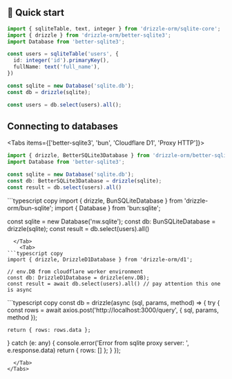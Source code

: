 
## 🚀 Quick start

```typescript copy
import { sqliteTable, text, integer } from 'drizzle-orm/sqlite-core';
import { drizzle } from 'drizzle-orm/better-sqlite3';
import Database from 'better-sqlite3';

const users = sqliteTable('users', {
  id: integer('id').primaryKey(),
  fullName: text('full_name'),
})

const sqlite = new Database('sqlite.db');
const db = drizzle(sqlite);

const users = db.select(users).all();
```

## Connecting to databases

<Tabs items={['better-sqlite3', 'bun', 'Cloudflare D1', 'Proxy HTTP']}>
  <Tab>
```typescript copy
import { drizzle, BetterSQLite3Database } from 'drizzle-orm/better-sqlite3';
import Database from 'better-sqlite3';

const sqlite = new Database('sqlite.db');
const db: BetterSQLite3Database = drizzle(sqlite);
const result = db.select(users).all()
```
  </Tab>
    <Tab>
```typescript copy
import { drizzle, BunSQLiteDatabase } from 'drizzle-orm/bun-sqlite';
import { Database } from 'bun:sqlite';

const sqlite = new Database('nw.sqlite');
const db: BunSQLiteDatabase = drizzle(sqlite);
const result = db.select(users).all()
```
  </Tab>
    <Tab>
```typescript copy
import { drizzle, DrizzleD1Database } from 'drizzle-orm/d1';

// env.DB from cloudflare worker environment
const db: DrizzleD1Database = drizzle(env.DB);
const result = await db.select(users).all() // pay attention this one is async
```
  </Tab>
    <Tab>
```typescript copy
const db = drizzle(async (sql, params, method) => {
  try {
    const rows = await axios.post('http://localhost:3000/query', { sql, params, method });

    return { rows: rows.data };
  } catch (e: any) {
    console.error('Error from sqlite proxy server: ', e.response.data)
    return { rows: [] };
  }
});
```
  </Tab>
</Tabs>
